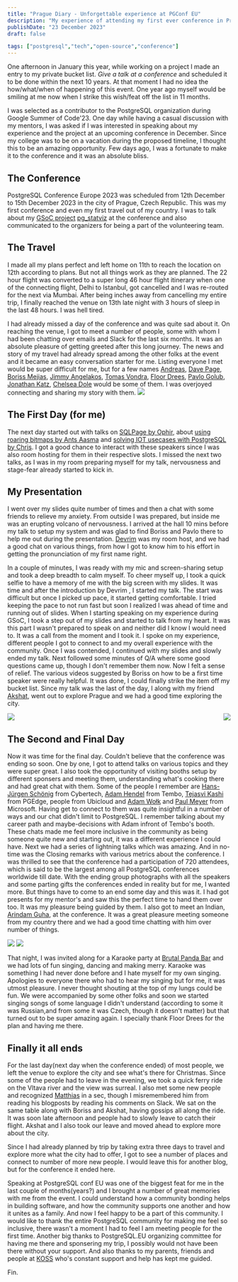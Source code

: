 ```yaml
---
title: "Prague Diary - Unforgettable experience at PGConf EU"
description: "My experience of attending my first ever conference in Prague "
publishDate: "23 December 2023"
draft: false

tags: ["postgresql","tech","open-source","conference"]
---
```



One afternoon in January this year, while working on a project I made an entry to my private bucket list. _Give a talk at a conference_ and scheduled it to be done within the next 10 years. At that moment I had no idea the how/what/when of happening of this event. One year ago myself would be smiling at me now when I strike this wish/feat off the list in 11 months.

I was selected as a contributor to the PostgreSQL organization during Google Summer of Code'23. One day while having a casual discussion with my mentors, I was asked if I was interested in speaking about my experience and the project at an upcoming conference in December. Since my college was to be on a vacation during the proposed timeline, I thought this to be an amazing opportunity. Few days ago, I was a fortunate to make it to the conference and it was an absolute bliss.

## The Conference

PostgreSQL Conference Europe 2023 was scheduled from 12th December to 15th December 2023 in the city of Prague, Czech Republic. This was my first conference and even my first travel out of my country. I was to talk about my [GSoC project](https://github.com/rajivharlalka/gsoc23-postgres) [pg_statviz](https://github.com/vyruss/pg_statviz) at the conference and also communicated to the organizers for being a part of the volunteering team.

## The Travel

I made all my plans perfect and left home on 11th to reach the location on 12th according to plans. But not all things work as they are planned. The 22 hour flight was converted to a super long 46 hour flight itinerary when one of the connecting flight, Delhi to Istanbul,  got cancelled and I was re-routed for the next via Mumbai. After being inches away from cancelling my entire trip, I finally reached the venue on 13th late night with 3 hours of sleep in the last 48 hours. I was hell tired.

I had already missed a day of the conference and was quite sad about it. On reaching the venue, I got to meet a number of people, some with whom I had been chatting over emails and Slack for the last six months. It was an absolute pleasure of getting greeted after this long journey. The news and story of my travel had already spread among the other folks at the event and it became an easy conversation starter for me. Listing everyone I met would be super difficult for me, but for a few names [Andreas](https://mastodon.social/@ascherbaum), [Dave Page](https://fosstodon.org/@pgSnake), [Boriss Mejias](https://twitter.com/tchorix), [Jimmy Angelakos](https://fosstodon.org/@vyruss), [Tomas Vondra](https://twitter.com/fuzzycz), [Floor Drees](https://twitter.com/DevOpsBarbie), [Pavlo Golub](https://twitter.com/PavloGolub), [Jonathan Katz](https://twitter.com/jkatz05), [Chelsea Dole](https://www.linkedin.com/in/chelsea-dole/) would be some of them. I was overjoyed connecting and sharing my story with them.
<img src={img5.src} ></img>

## The First Day (for me)
The next day started out with talks on [SQLPage by Ophir](https://www.postgresql.eu/events/pgconfeu2023/schedule/session/4687-sqlpage-building-a-full-web-application-with-nothing-but-postgres-and-sql-queries/), about [using roaring bitmaps by Ants Aasma](https://www.postgresql.eu/events/pgconfeu2023/schedule/session/4762-counting-things-at-the-speed-of-light-with-roaring-bitmaps/) and [solving IOT usecases with PostgreSQL by Chris](https://www.postgresql.eu/events/pgconfeu2023/schedule/session/4708-iot-with-postgresql/). I got a good chance to interact with these speakers since I was also room hosting for them in their respective slots. I missed the next two talks, as I was in my room preparing myself for my talk, nervousness and stage-fear already started to kick in. 

## My Presentation

I went over my slides quite number of times and then a chat with some friends to relieve my anxiety. From outside I was prepared, but inside me was an erupting volcano of nervousness. I arrived at the hall 10 mins before my talk to setup my system and was glad to find Boriss and Pavlo there to help me out during the presentation. [Devrim](https://twitter.com/devrimgunduz) was my room host, and we had a good chat on various things, from how I got to know him to his effort in getting the pronunciation of my first name right. 

In a couple of minutes, I was ready with my mic and screen-sharing setup and took a deep breadth to calm myself. To cheer myself up, I took a quick selfie to have a memory of me with the big screen with my slides. It was time and after the introduction by Devrim , I started my talk. The start was difficult but once I picked up pace, it started getting comfortable. I tried keeping the pace to not run fast but soon I realized I was ahead of time and running out of slides. When I starting speaking on my experience during GSoC, I took a step out of my slides and started to talk from my heart. It was this part I wasn't prepared to speak on and neither did I know I would need to. It was a call from the moment and I took it. I spoke on my experience, different people I got to connect to and my overall experience with the community. Once I was contended, I continued with my slides and slowly ended my talk. Next followed some minutes of Q/A where some good questions came up, though I don't remember them now. Now I felt a sense of relief. The various videos suggested by Boriss on how to be a first time speaker were really helpful. It was done, I could finally strike the item off my bucket list. Since my talk was the last of the day, I along with my friend [Akshat](https://twitter.com/Kyllex5), went out to explore Prague and we had a good time exploring the city.
<div style="display: flex; justify-content: space-between; align-items: center;">
  <img src={img2.src} style="max-width: 49%; height: auto;" />
  <img src={img1.src} style="max-width: 49%; height: auto;" />
</div>

## The Second and Final Day

Now it was time for the final day. Couldn't believe that the conference was ending so soon. One by one, I got to attend talks on various topics and they were super great. I also took the opportunity of visiting booths setup by different sponsers and meeting them, understanding what's cooking there and had great chat with them. Some of the people I remember are [Hans-Jürgen Schönig](https://twitter.com/postgresql_007) from Cybertech, [Adam Hendel](https://twitter.com/adamhendel) from Tembo, [Tejasvi Kashi](https://www.linkedin.com/in/pct/) from PGEdge, people from Ubicloud and [Adam Wołk](https://www.linkedin.com/in/adamwolk/) and [Paul Meyer](https://www.linkedin.com/in/paulmeyer/) from Microsoft. Having get to connect to them was quite insightful in a number of ways and our chat didn't limit to PostgreSQL. I remember talking about my career path and maybe-decisions with Adam infront of Tembo's booth. These chats made me feel more inclusive in the community as being someone quite new and starting out, it was a different experience I could have. Next we had a series of lightning talks which was amazing. And in no-time was the Closing remarks with various metrics about the conference. I was thrilled to see that the conference had a participation of 720 attendees, which is said to be the largest among all PostgreSQL conferences worldwide till date. With the ending group photographs with all the speakers and some parting gifts the conferences ended in reality but for me, I wanted more. But things have to come to an end some day and this was it. I had got presents for my mentor's and saw this the perfect time to hand them over too. It was my pleasure being guided by them. I also got to meet an Indian, [Arindam Guha](https://www.linkedin.com/in/arindam-guha-439084b6/), at the conference. It was a great pleasure meeting someone from my country there and we had a good time chatting with him over number of things. 

<img src={img3.src}  />
<img src={img4.src}  />

That night, I was invited along for a Karaoke party at [Brutal Panda Bar](https://restaurantguru.com/The-Brutal-Panda-Prague) and we had lots of fun singing, dancing and making merry. Karaoke was something I had never done before and I hate myself for my own singing. Apologies to everyone there who had to hear my singing but for me, it was utmost pleasure. I never thought shouting at the top of my lungs could be fun. We were accompanied by some other folks and soon we started singing songs of some language I didn't understand (according to some it was Russian,and from some it was Czech, though it doesn't matter) but that turned out to be super amazing again. I specially thank Floor Drees for the plan and having me there.

## Finally it all ends

For the last day(next day when the conference ended) of most people, we left the venue to explore the city and see what's there for Christmas. Since some of the people had to leave in the evening, we took a quick ferry ride on the Vltava river and the view was surreal. I also met some new people and recognized [Matthias](https://twitter.com/mmeent_pg) in a sec, though I misremembered him from reading his blogposts by reading his comments on Slack. We sat on the same table along with Boriss and Akshat, having gossips all along the ride. It was soon late afternoon and people had to slowly leave to catch their flight. Akshat and I also took our leave and moved ahead to explore more about the city.

Since I had already planned by trip by taking extra three days to travel and explore more what the city had to offer, I got to see a number of places and connect to number of more new people. I would leave this for another blog, but for the conference it ended here. 

Speaking at PostgreSQL conf EU was one of the biggest feat for me in the last couple of months(years?) and I brought a number of great memories with me from the event. I could understand how a community bonding helps in building software, and how the community supports one another and how it unites as a family. And now I feel happy to be a part of this community. I would like to thank the entire PostgreSQL community for making me feel so inclusive, there wasn't a  moment I had to feel I am meeting people for the first time. Another big thanks to PostgreSQL.EU organizing committee for having me there and sponsering my trip, I possibly would not have been there without your support. And also thanks to my parents, friends and people at [KOSS](https://kossiitkgp.org) who's constant support and help has kept me guided.

Fin.